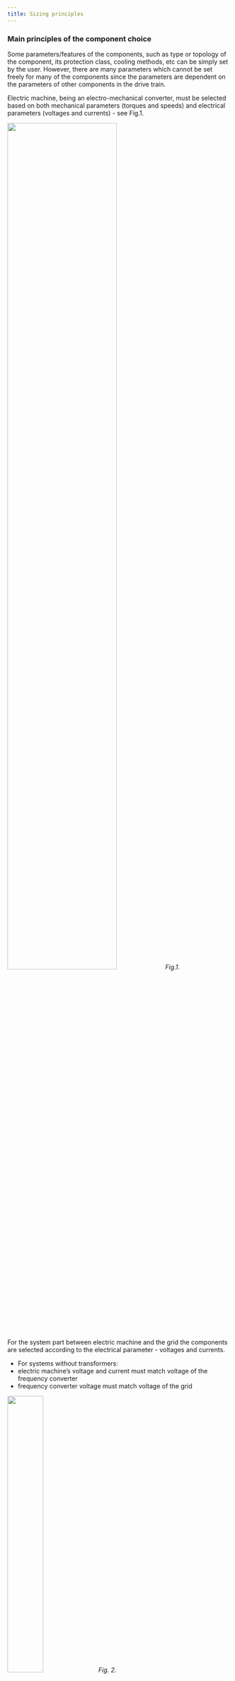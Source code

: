 ```yaml
---
title: Sizing principles
---
```


### Main principles of the component choice
Some parameters/features of the components, such as type or topology of the component, its protection class, cooling methods, etc can be simply set by the user. However, there are many parameters which cannot be set freely for many of the components since the parameters are dependent on the parameters of other components in the drive train.

Electric machine, being an electro-mechanical converter, must be selected based on both mechanical parameters (torques and speeds) and electrical parameters (voltages and currents) - see Fig.1.


<img src={longest_circuit_2Image.src} width="70%" height="70%" /> _Fig.1_.

For the system part between electric machine and the grid the components are selected according to the electrical parameter - voltages and currents.
* For systems without transformers:
 * electric machine’s voltage and current must match voltage of the frequency converter
 * frequency converter voltage must match voltage of the grid


<img src={mot_fc_gridImage.src} width="40%" height="40%" /> _Fig. 2_.

* For systems with transformer between the grid and the frequency converter:
 * electric machine’s voltage and current must match voltage and current of the frequency converter
 * frequency converter voltage and current must match LV-side voltage and current of the transformer
 * transformer HV-side voltage must match voltage of the grid


<img src={mot_fc_trf_gridImage.src} width="50%" height="50%" />_Fig. 3_.

For the system part between the electric machine and the mechanism the components are selected according to mechanical parameters - torques and speeds.
* For systems without gearbox:
 * electric machine’s torque and speed must match torque and speed of the mechanism


<img src={mech_motImage.src} width="20%" height="20%" />_Fig. 4_.

* For systems with gearbox:
 * gearbox torque and speed must match torque and speed of the mechanism
 * electric machine’s torque and speed must match torque and speed of the gearbox


<img src={mech_gear_motImage.src} width="25%" height="25%" />_Fig. 5_.

##### Matching the torques
All points of the drive system’s rated torque curve should be higher than those of the driven mechanism as shown in Fig. 6 for the different mechanisms; pump (Fig. 6,a), wind turbine (Fig. 6,b), conveyor (Fig. 6,c,d) and winch (Fig. 6,e,f).
Note than overload curves of the drive system should be above the overload curves of the mechanisms.


<img src={pump_curves_vs_drive1Image.src} width="50%" height="50%" />_(a)_


<img src={wind_curves_vs_drive3Image.src} width="50%" height="50%" />_(b)_


<img src={conveyor_curves_vs_drive1Image.src} width="50%" height="50%" />_(c)_


<img src={conveyor_curves_vs_drive3Image.src} width="50%" height="50%" />_(d)_


<img src={winch_curves_vs_drive2Image.src} width="50%" height="50%" />_(e)_


<img src={winch_curves_vs_drive1Image.src} width="50%" height="50%" />_(f)_

_Fig. 6. System curves vs load curves for various mechanisms/application_.

When we consider the power-speed relationships the striking difference between the constant-torque and fan-type load is underlined. If the motor is rated for continuous operation at the full speed, it will be very lightly loaded (typically around 20%) at half speed, whereas with the constant torque load the power rating will be 50% at half speed.

##### Difference of the algorithms for motor mode and generator mode
In motor mode we start from the driven mechanism, e.g. pump or conveyor, define its rated torque (which is load for the motor) and based on this data we choose the motor. If there is a gearbox between the mechanism and the motor, then the load torque at the motor shaft is calculated as [load torque]/[gear ratio].
In generator mode we start from the grid side and go down to the generator and gearbox, if any.
